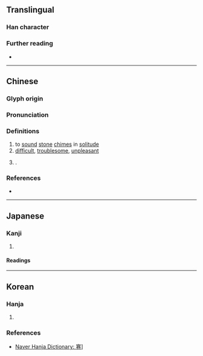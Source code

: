 {{character info}}
==Translingual==

===Han character===
{{Han char|rn=40|rad=宀|as=09|sn=12|four=30712|canj=JTCU|ids=⿱𡨄㔾}}

===Further reading===
* {{Han ref|kx=0288.230|dkj=07226|dj=0571.180|hdz=20942.010|uh=5BCB|ud=23499|bh=D8D2|bd=55506}}

----

==Chinese==
{{zh-forms}}

===Glyph origin===
{{Han etym}}

===Pronunciation===
{{zh-pron
|m=jiàn
|c=gin6
|mc=y
|oc=y
|cat=v,a,pn
}}

===Definitions===
{{head|zh|Han character}}

# to [[sound]] [[stone]] [[chimes]] in [[solitude]]
# [[difficult]], [[troublesome]], [[unpleasant]]
# {{surname|zh}}.

===References===
* {{R:yue:Hanzi}}

----

==Japanese==

===Kanji===
{{ja-kanji|grade=|rs=宀09}}

# {{rfdef|ja|sort=宀09}}

====Readings====
{{ja-readings
|on=けん
}}

----

==Korean==

===Hanja===
{{ko-hanja|[[한갖]] [[경쇠만]] [[울리다|울릴]]|건}}

# {{rfdef|ko|sort=宀09}}

===References===
* [https://hanja.dict.naver.com/hanja?q=寋 Naver Hanja Dictionary: 寋]]